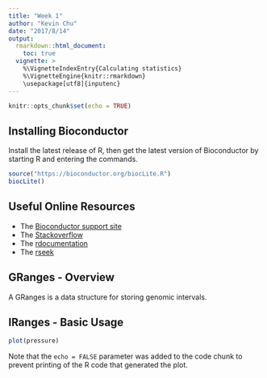 ```yaml
---
title: "Week 1"
author: "Kevin Chu"
date: "2017/8/14"
output:
  rmarkdown::html_document:
    toc: true
  vignette: >  
    %\VignetteIndexEntry{Calculating statistics}
    %\VignetteEngine{knitr::rmarkdown}
    \usepackage[utf8]{inputenc}
---
```


```r
knitr::opts_chunk$set(echo = TRUE)
```

## Installing Bioconductor

Install the latest release of R, then get the latest version of Bioconductor by starting R and entering the commands.

```r
source("https://bioconductor.org/biocLite.R")
biocLite()
```

## Useful Online Resources

* The [Bioconductor support site](https://support.bioconductor.org)
* The [Stackoverflow](https://stackoverflow.com/search?q=bioconductor)
* The [rdocumentation](https://www.rdocumentation.org)
* The [rseek](www.rseek.org)

## GRanges - Overview

A GRanges is a data structure for storing genomic intervals.

## IRanges - Basic Usage


```r
plot(pressure)
```

Note that the `echo = FALSE` parameter was added to the code chunk to prevent printing of the R code that generated the plot.
